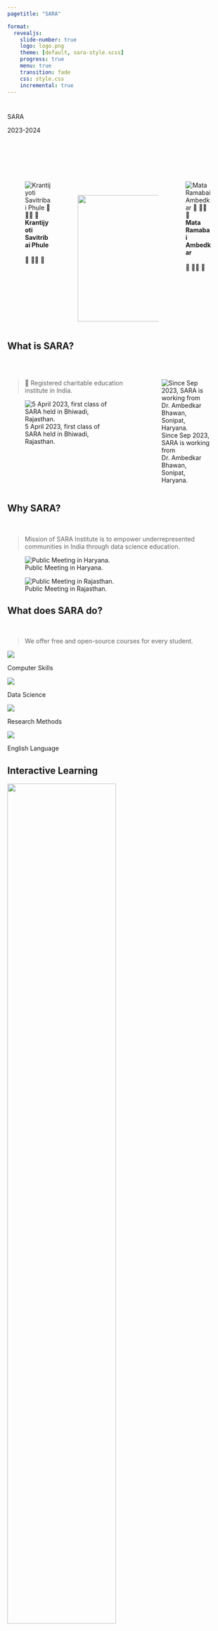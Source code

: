 ```yaml
---
pagetitle: "SARA"

format: 
  revealjs:
    slide-number: true
    logo: logo.png
    theme: [default, sara-style.scss]
    progress: true
    menu: true
    transition: fade
    css: style.css
    incremental: true
---
```


# {background-color="#000033"}

[SARA]{.r-fit-text}

::: {.centering}
2023-2024
:::

##  {background-image="https://images.unsplash.com/photo-1615715035868-fc94bd5ffdac?q=80&w=2070&auto=format&fit=crop&ixlib=rb-4.0.3&ixid=M3wxMjA3fDB8MHxwaG90by1wYWdlfHx8fGVufDB8fHx8fA%3D%3D" background-size="cover"}

<br>
<br>
<br>

::: centering
::: columns
::: {.column width="30%"}

![**Krantijyoti [Sa]{.theme-red}vitribai Phule**<br><br>🌺 🙏🏽 🌼](images/savitrimai.png)
:::

::: {.column width="40%"}
<br>

![](logo.png){width="3in"}
:::

::: {.column width="30%"}

![**Mata [Ra]{.theme-red}mabai Ambedkar**<br><br>🌺 🙏🏽 🌼](images/ramai.png)
:::
:::
:::

## [What is SARA?]{.theme-white} {background-image="images/skin.png" background-size=cover}

<br>

:::: {.columns layout-ncol=2 layout-valign="bottom"}

::: {.column width="60%" }

> 🥳 [[Registered]{.rainbow-purple} charitable education institute in India.]{.theme-gray}

![5 April 2023, first class of SARA held in Bhiwadi, Rajasthan.](images/terra-sara.jpg)
:::

::: {.column width="40%"}

![Since Sep 2023, SARA is working from Dr. Ambedkar Bhawan, Sonipat, Haryana.](images/sara-sonipat.jpg)
:::

::::

## [Why SARA?]{.theme-white} {background-image="images/green.png" background-size=cover}

<br>

> [Mission of SARA Institute is to [empower underrepresented communities]{.rainbow-purple} in India through data science education.]{.theme-gray}

::: {layout-ncol=2 layout-valign="bottom"}

![Public Meeting in Haryana.](images/visit-hr.jpg)

![Public Meeting in Rajasthan.](images/visit-rj.jpg)

:::

## [What does SARA do?]{.theme-white} {background-image="images/silver.png"  background-size=cover background-color="white"}

<br>

> [We offer [free and open-source]{.rainbow-purple} courses for every student.]{.theme-gray}


::: {layout-ncol=4 layout-valign="bottom"}

::: {.card}
![](https://images.unsplash.com/photo-1649433391420-542fcd3835ea?q=80&w=2070&auto=format&fit=crop&ixlib=rb-4.0.3&ixid=M3wxMjA3fDB8MHxwaG90by1wYWdlfHx8fGVufDB8fHx8fA%3D%3D)

Computer Skills
:::

::: {.card}
![](https://images.unsplash.com/photo-1551288049-bebda4e38f71?q=80&w=2070&auto=format&fit=crop&ixlib=rb-4.0.3&ixid=M3wxMjA3fDB8MHxwaG90by1wYWdlfHx8fGVufDB8fHx8fA%3D%3D)

Data Science
:::


::: {.card}
![](https://images.unsplash.com/photo-1508004680771-708b02aabdc0?q=80&w=2940&auto=format&fit=crop&ixlib=rb-4.0.3&ixid=M3wxMjA3fDB8MHxwaG90by1wYWdlfHx8fGVufDB8fHx8fA%3D%3D)

Research Methods
:::

::: {.card}
![](https://images.unsplash.com/photo-1503676260728-1c00da094a0b?q=80&w=2922&auto=format&fit=crop&ixlib=rb-4.0.3&ixid=M3wxMjA3fDB8MHxwaG90by1wYWdlfHx8fGVufDB8fHx8fA%3D%3D)

English Language
:::

:::

## Interactive Learning {background-color=#000000}

::: {layout-nrow=2 layout-valign="bottom"}

![](images/priya.jpg){width=70%}

![](images/yash.jpg){width=70%}

![](images/krishna.jpg){width=70%}

![](images/aarti.jpg){width=70%}

:::

## [Benefits of Studying at SARA]{.theme-white} {.scrollable background-image=images/lavender.png background-size=cover}

<!-- {visibility="hidden"} -->

<br>

::: {.panel-tabset}

### For $12^{th}$ class

- We offer 45 days [Basics of Computer]{.rainbow-purple} course to improve the computer friendliness of students from semi-urban and rural regions.

- We offer regular [English language]{.rainbow-purple} classes to improve writing, listening & speaking skills.

- We [mentor]{.rainbow-purple} students to get admission in prestigious national and international universities.

### For UG & PG

- Using [R programming language](https://www.r-project.org/) & [GitHub](https://github.com/), we offer various data science courses to teach data visualization, wrangling, statistics, and communication (like creating website using [Quarto](https://quarto.org/)).

- All UG & PG students can also attend our English & Computer courses to improve their basics.

- We can mentor UG & PG students to create an unique online profile to get [scholarship]{.rainbow-purple} for further studies or to get [job]{.rainbow-purple} in industry.

### For PhD Scholars & Faculty {.scrollable}

- Data science plays a crucial role in [research]{.rainbow-purple} across various fields due to its ability to analyze, interpret, and derive insights from large and complex data sets.

- We offer data science, research methodology, and statistics workshop and [summer/winter school]{.rainbow-purple} for PhD scholars and Faculty.

::: {.scrollable}

- Here are some key areas where data science is used in research: 
  - Healthcare and Medicine  
  - Social Sciences
  - Environmental Science
  - Business and Marketing
  - Engineering and Technology
  - Education
  - Astronomy and Astrophysics
  - Psychology and Neuroscience
  - Agriculture
  - Energy
  
:::  

:::


## 2023-2024, Firsts  {background-image="images/registration.jpeg" background-size="fit" background-color="#000000" background-opacity=0.3}

- We [started]{.rainbow-purple} our first class on 5 April 2023.

- We taught a total of [fifty students]{.rainbow-purple} in two different batches.

- We are [registered]{.rainbow-purple} with the Government of India under the Trust Act.

- SARA got its own [bank account]{.rainbow-purple}.

- SARA got its own official [mobile]{.rainbow-purple} number: 925 315 2024

- SARA official [WhatsApp]{.rainbow-purple} channel: <https://whatsapp.com/channel/0029Va4r7rGLCoWycMwThl2J>

## [2023-2024, Assets]{.theme-white} {background-image="images/lemon.png" background-size=cover}

<br>

::: {.panel-tabset}

### Donation Received

- We received with sincere thanks 🙏🏽 around four lakh fifty thousand rupees [(Rs. 4,50,000)]{.rainbow-purple} as donation.

### Digital Screen

- We bought a Maxhub [digital screen]{.rainbow-purple} for teaching.

![](images/digital-screen.jpeg)

### Mobile Phone

- A female SARA supporter from Nagpur donated a [mobile]{.rainbow-purple} to SARA office.

![](images/mobile.jpeg){width=30% fig-align=center}

:::

## [Goals for 2024-2025]{.theme-white} {background-image="images/skin.png" background-size=cover}

<br>

1. 1^st^ SARA [Summer School]{.rainbow-purple} "Doing Research using R"

<br>

2. SARA's new campaign ["Digital Dreams"]{.rainbow-purple}.

## {background-color=#000}

![](images/flyer-summer.jpeg){fig-align=center}

::: {.centering}
[{{< fa file-pdf >}} Download Poster](docs/flyer-summer-sara.pdf)
:::

## [Summer School 22-26 July 2024]{.theme-white} {background-image="images/green.png"}

<br>

- Topic: "Doing Research using R"

- Organized for SC/ST/OBC/EWS participants.

- Beneficial for all researchers, faculty and field practitioners.

- Classes will be physically in-person at the SARA Institute, Dr. Ambedkar Bhawan, Sonipat, Haryana - 131001.

- No Tuition Fee

- Food and accommodation charges Rs. 6000 /- for ten days.

- Participants should bring their own laptop.

- All participants receive an ungraded certificate of attendance on the last day

- Registration link: <https://tinyurl.com/3k4js6wp>

- For more information pls visit: <https://sara-edu.netlify.app/school>

## [SARA Summer School Speakers]{.theme-white} {background-image="images/silver.png"  background-size=cover background-color="white"}

<br>

> [Online Expert Sessions.]{.theme-gray}

::: {layout-ncol=5 layout-valign="top"}

::: {.card}
![](images/babu-sir.jpg)

::: {.small}
**Dr. Babu George** | [{{< fa brands linkedin >}}](https://www.linkedin.com/in/beingbabu/)

Professor of Management

Alcorn State University, USA.
:::
:::

::: {.card}
![](images/sam-madam.jpg)

::: {.small}
**Dr. Samantha BacBride** | [{{< fa brands linkedin >}}](https://www.linkedin.com/in/samantha-macbride-1664815/)

Adj Asst Professor

Baruch College, USA.
:::

:::

:::

## [SARA Summer School Courses]{.theme-white} {background-image="images/lemon.png" background-size=cover .scrollable}

<br>

**5 days courses (9 am to 12:30 pm & 1:30 pm to 6 pm; 40 hours).**

**22-26 July 2024**

- [**Day 1 (22 July): Introduction to data science**]{.rainbow-purple}
    
    - *Online Expert lecture*
    - R & RStudio
    - Types of operators
    - RStudio project
    - Coding using console, script & quarto
    - Structure of R function
    - R packages
    - Create objects
    - Communicate using quarto
    - Help from R community

- [**Day 2 (23 July): Data Visualization**]{.rainbow-purple}

    - *Online Expert lecture*
    - Introduction & first steps
    - ggplot2 calls
    - Visualizing distributions
    - Visualizing relationships
    - Saving your plots
    - Common problems

- [**Day 3 (24 July): Research Design in Social Sciences**]{.rainbow-purple}

    - *Online Expert lecture*
    - Research framework
    - Research approaches
    - Ethics in research
    - Literature review and its tools
    - Levels of measurement
    - Sampling and its types
    - Quantiative methods and analysis
    - Qualitative methods and analysis

- [**Day 4 (25 July): Quantitative Data Analysis**]{.rainbow-purple}

    - *Online Expert lecture*
    - Data and table manners
    - Average and percentiles
    - Spreads
    - Transforming data
    - The normal distribution
    - From samples to populations
    - Getting confident
    - Fun with proportions
    - Correlation and regression

- [**Day 5 (26 July): Publish using R and GitHub**]{.rainbow-purple}

    - *Online Expert lecture*
    - Reproducible research
    - Dynamic thesis, articles and slides.
    - Add links and images
    - Prepare list
    - Write equations
    - Prepare tables
    - Reference management
    - Learn using GitHub
    - Make your own website

# [DIGITAL<br>DREAMS]{.r-fit-text .theme-white .theme-audio .centering} {background-image="images/digital_dreams.jpg" background-size=cover}

## [Digital Dreams]{.theme-white} {background-image="images/lavender.png" background-size=cover}

<br>

- Purpose is to establish at least a [30 computers laboratory]{.rainbow-purple} for the SARA Institute.

- This computer lab will be used for [teaching & research]{.rainbow-purple}.

- Total Budget: [Rs. 25,00,000]{.rainbow-purple} (Twenty Five Lakh Rupees only).
  - Computers: Rs. 15,00,0000
  - Peripherals: Rs. 2,00,000
  - Software: Rs. 3,00,000
  - Networking: Rs. 1,50,000
  - Furniture: Rs. 1,50,000
  - Labour: Rs. 1,00,000
  - Miscellaneous: Rs. 1,00,000

## [Yes, you can Help SARA.]{.theme-white} {background-image="images/brown.png" background-size=cover}

:::: {.columns}

::: {.column width="60%"}
> [Become Teacher or Mentor at SARA.]{.theme-white}

> [Follow SARA on Social Media.]{.theme-white}<br>[[{{< fa brands twitter >}}]{.rainbow-yellow}](https://twitter.com/sara_institute) &nbsp; [[{{< fa brands linkedin >}}]{.rainbow-yellow}](https://www.linkedin.com/company/sara-institute-of-data-science/) &nbsp; [[{{< fa brands youtube >}}]{.rainbow-yellow}](www.youtube.com/@saraedu23)

> [Please Donate, No Amount is Small.]{.theme-white}<br><form><script src="https://checkout.razorpay.com/v1/payment-button.js" data-payment_button_id="pl_O57P0PBRJkiPSK" async> </script> </form>

::: {.small .rainbow-yellow}
> [Our Address:<br>SARA Institute<br>Dr. Ambedkar Bhawan<br>Kakroi Road, Sonipat<br>Haryana - 131001]{.theme-white}<br>{{< fa phone >}} [925 315 2024]{.rainbow-yellow}<br>{{< fa brands whatsapp >}} [[SARA WhatsApp Channel]{.rainbow-yellow}](https://whatsapp.com/channel/0029Va4r7rGLCoWycMwThl2J)<br>{{< fa globe >}} [[https://saraedu.netlify.app/]{.rainbow-yellow}](https://saraedu.netlify.app/)<br>{{< fa envelope >}} [sara.institute.info@gmail.com]{.rainbow-yellow}

:::

:::

::: {.column width="40%"}
![[Guru Ravidas Ji Bhawan in Rajasthan.]{.theme-white}](images/guru-ravidas.jpg)
:::

::::

# {background-image=images/babasaheb.jpg background-size=contain background-position=right background-color=#000}

:::: {.columns .centering}

::: {.column width="50%"}

![](images/donation.jpeg){width=80%}

### [🙏🏽 Thank you 🙏🏽]{.theme-white .theme-cursive}

:::

::: {.column width="50%"}



:::

::::